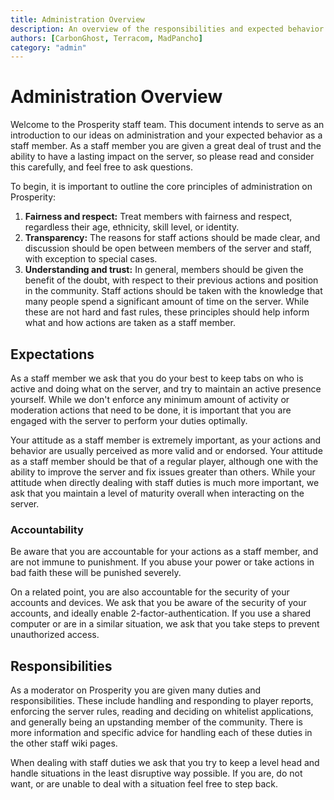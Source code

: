 ```yaml
---
title: Administration Overview
description: An overview of the responsibilities and expected behavior as a staff member on the server.
authors: [CarbonGhost, Terracom, MadPancho]
category: "admin"
---
```


# Administration Overview

Welcome to the Prosperity staff team. This document intends to serve as an introduction to our ideas on administration and your expected behavior as a staff member. As a staff member you are given a great deal of trust and the ability to have a lasting impact on the server, so please read and consider this carefully, and feel free to ask questions.

To begin, it is important to outline the core principles of administration on Prosperity:

1. **Fairness and respect:** Treat members with fairness and respect, regardless their age, ethnicity, skill level, or identity.
2. **Transparency:** The reasons for staff actions should be made clear, and discussion should be open between members of the server and staff, with exception to special cases.
3. **Understanding and trust:** In general, members should be given the benefit of the doubt, with respect to their previous actions and position in the community. Staff actions should be taken with the knowledge that many people spend a significant amount of time on the server.
   While these are not hard and fast rules, these principles should help inform what and how actions are taken as a staff member.

## Expectations

As a staff member we ask that you do your best to keep tabs on who is active and doing what on the server, and try to maintain an active presence yourself. While we don't enforce any minimum amount of activity or moderation actions that need to be done, it is important that you are engaged with the server to perform your duties optimally.

Your attitude as a staff member is extremely important, as your actions and behavior are usually perceived as more valid and or endorsed. Your attitude as a staff member should be that of a regular player, although one with the ability to improve the server and fix issues greater than others. While your attitude when directly dealing with staff duties is much more important, we ask that you maintain a level of maturity overall when interacting on the server.

### Accountability

Be aware that you are accountable for your actions as a staff member, and are not immune to punishment. If you abuse your power or take actions in bad faith these will be punished severely.

On a related point, you are also accountable for the security of your accounts and devices. We ask that you be aware of the security of your accounts, and ideally enable 2-factor-authentication. If you use a shared computer or are in a similar situation, we ask that you take steps to prevent unauthorized access.

## Responsibilities

As a moderator on Prosperity you are given many duties and responsibilities. These include handling and responding to player reports, enforcing the server rules, reading and deciding on whitelist applications, and generally being an upstanding member of the community. There is more information and specific advice for handling each of these duties in the other staff wiki pages.

When dealing with staff duties we ask that you try to keep a level head and handle situations in the least disruptive way possible. If you are, do not want, or are unable to deal with a situation feel free to step back.
